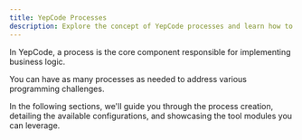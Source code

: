 ```yaml
---
title: YepCode Processes
description: Explore the concept of YepCode processes and learn how to create a new one.
---
```



In YepCode, a process is the core component responsible for implementing business logic.

<Screenshot src="processes-list.png" />

You can have as many processes as needed to address various programming challenges.

In the following sections, we'll guide you through the process creation, detailing the available configurations, and showcasing the tool modules you can leverage.
